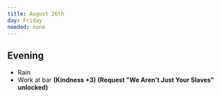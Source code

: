 ```yaml
---
title: August 26th
day: Friday
needed: none
---
```


## Evening
- Rain
- Work at bar **(Kindness +3)** **(Request "We Aren't Just Your Slaves" unlocked)**